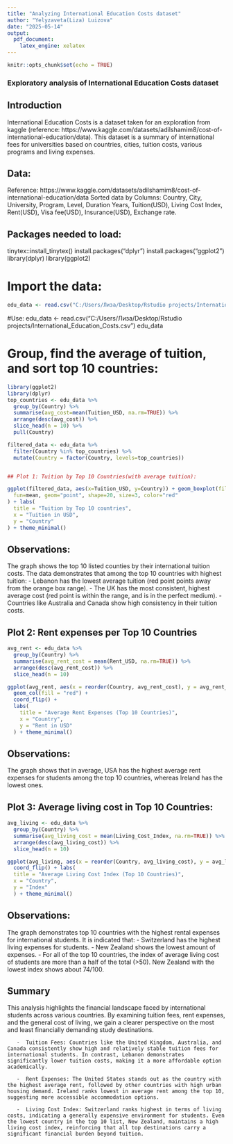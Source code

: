 ---
title: "Analyzing International Education Costs dataset"
author: "Yelyzaveta(Liza) Luizova"
date: "2025-05-14"
output:
  pdf_document:
    latex_engine: xelatex
---

```{r setup, include=FALSE}
knitr::opts_chunk$set(echo = TRUE)
```


### Exploratory analysis of International Education Costs dataset

## Introduction

International Education Costs is a dataset taken for an exploration from kaggle (reference: https://www.kaggle.com/datasets/adilshamim8/cost-of-international-education/data). This dataset is a summary of international fees for universities based on countries, cities, tuition costs, various programs and living expenses. 

## Data:

Reference: https://www.kaggle.com/datasets/adilshamim8/cost-of-international-education/data
Sorted data by Columns: Country, City, University, Program, Level, Duration Years, Tuition(USD), Living Cost Index, Rent(USD), Visa fee(USD), Insurance(USD), Exchange rate. 

## Packages needed to load:
tinytex::install_tinytex()
install.packages("dplyr")
install.packages("ggplot2")
library(dplyr)
library(ggplot2)

# Import the data:
```{r load-data, include=FALSE}
edu_data <- read.csv("C:/Users/Лиза/Desktop/Rstudio projects/International_Education_Costs.csv")
```
#Use: edu_data <- read.csv("C:/Users/Лиза/Desktop/Rstudio projects/International_Education_Costs.csv")
edu_data

# Group, find the average of tuition, and sort top 10 countries:
```{r tuition-plot1, echo=FALSE, fig.align='center', fig.width=7, fig.height=4}
library(ggplot2)
library(dplyr)
top_countries <- edu_data %>%
  group_by(Country) %>%
  summarise(avg_cost=mean(Tuition_USD, na.rm=TRUE)) %>%
  arrange(desc(avg_cost)) %>%
  slice_head(n = 10) %>%
  pull(Country)

filtered_data <- edu_data %>%
  filter(Country %in% top_countries) %>%
  mutate(Country = factor(Country, levels=top_countries))


## Plot 1: Tuition by Top 10 Countries(with average tuition):

ggplot(filtered_data, aes(x=Tuition_USD, y=Country)) + geom_boxplot(fill="orange", color="black", notch=FALSE) + stat_summary(
  fun=mean, geom="point", shape=20, size=3, color="red"
) + labs(
  title = "Tuition by Top 10 countries", 
  x = "Tuition in USD",
  y = "Country"
) + theme_minimal()
```

## Observations: 
The graph shows the top 10 listed counties by their international tuition costs. The data demonstrates that among the top 10 countries with highest tuition: 
        -  Lebanon has the lowest average tuition (red point points away from the orange box range).
        -  The UK has the most consistent, highest average cost (red point is within the range, and is in the perfect medium). 
        -  Countries like Australia and Canada show high consistency in their tuition costs. 

## Plot 2: Rent expenses per Top 10 Countries
```{r tuition-plot2, echo=FALSE, fig.align='center', fig.width=7, fig.height=4}
avg_rent <- edu_data %>%
  group_by(Country) %>%
  summarise(avg_rent_cost = mean(Rent_USD, na.rm=TRUE)) %>%
  arrange(desc(avg_rent_cost)) %>%
  slice_head(n = 10) 

ggplot(avg_rent, aes(x = reorder(Country, avg_rent_cost), y = avg_rent_cost)) +
  geom_col(fill = "red") +
  coord_flip() +
  labs(
    title = "Average Rent Expenses (Top 10 Countries)",
    x = "Country",
    y = "Rent in USD"
  ) + theme_minimal()
```

## Observations:
The graph shows that in average, USA has the highest average rent expenses for students among the top 10 countries, whereas Ireland has the lowest ones. 

        
## Plot 3: Average living cost in Top 10 Countries:
```{r tuition-plot3, echo=FALSE, fig.align='center', fig.width=7, fig.height=4}
avg_living <- edu_data %>%
  group_by(Country) %>%
  summarise(avg_living_cost = mean(Living_Cost_Index, na.rm=TRUE)) %>%
  arrange(desc(avg_living_cost)) %>%
  slice_head(n = 10)

ggplot(avg_living, aes(x = reorder(Country, avg_living_cost), y = avg_living_cost)) + geom_col(fill = "purple") +
  coord_flip() + labs(
  title = "Average Living Cost Index (Top 10 Countries)", 
  x = "Country", 
  y = "Index"
  ) + theme_minimal()
```
## Observations:
The graph demonstrates top 10 countries with the highest rental expenses for international students. It is indicated that:
        -  Switzerland has the highest living expenses for students.
        -  New Zealand shows the lowest amount of expenses.
        -  For all of the top 10 countries, the index of average living cost of students are more than a half of the total (>50). New Zealand with the lowest index shows about 74/100. 
        
## Summary

This analysis highlights the financial landscape faced by international students across various countries. By examining tuition fees, rent expenses, and the general cost of living, we gain a clearer perspective on the most and least financially demanding study destinations.

       -  Tuition Fees: Countries like the United Kingdom, Australia, and Canada consistently show high and relatively stable tuition fees for international students. In contrast, Lebanon demonstrates significantly lower tuition costs, making it a more affordable option academically.

       -  Rent Expenses: The United States stands out as the country with the highest average rent, followed by other countries with high urban housing demand. Ireland ranks lowest in average rent among the top 10, suggesting more accessible accommodation options.

       -  Living Cost Index: Switzerland ranks highest in terms of living costs, indicating a generally expensive environment for students. Even the lowest country in the top 10 list, New Zealand, maintains a high living cost index, reinforcing that all top destinations carry a significant financial burden beyond tuition.

